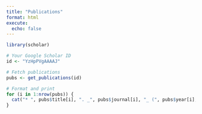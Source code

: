 ```yaml
---
title: "Publications"
format: html
execute:
  echo: false
---
```


```r
library(scholar)

# Your Google Scholar ID
id <- "YzHpPVgAAAAJ"

# Fetch publications
pubs <- get_publications(id)

# Format and print
for (i in 1:nrow(pubs)) {
  cat("* ", pubs$title[i], ". _", pubs$journal[i], "_ (", pubs$year[i], ")\n\n", sep = "")
}
```
